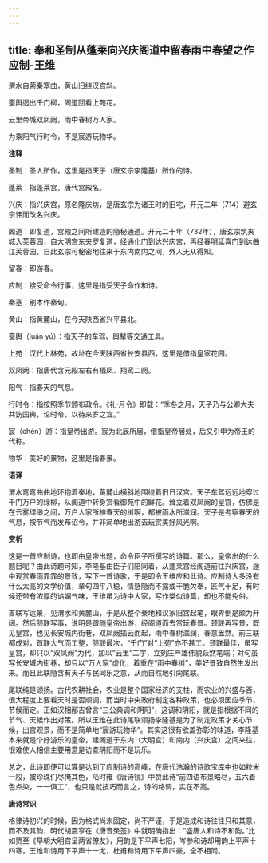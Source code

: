 ```yaml
---
---
---
```

title: 奉和圣制从蓬莱向兴庆阁道中留春雨中春望之作应制-王维
---

渭水自萦秦塞曲，黄山旧绕汉宫斜。

銮舆迥出千门柳，阁道回看上苑花。

云里帝城双凤阙，雨中春树万人家。

为乘阳气行时令，不是宸游玩物华。

**注释**

圣制：圣人所作，这里是指天子（唐玄宗李隆基）所作的诗。

蓬莱：指蓬莱宫，唐代宫殿名。

兴庆：指兴庆宫，原名隆庆坊，是唐玄宗为诸王时的旧宅，开元二年（714）避玄宗讳而改名兴庆。

阁道：即复道，宫殿之间所建造的隐秘通道。开元二十年（732年），唐玄宗筑夹城入芙蓉园，自大明宫东夹罗复道，经通化门到达兴庆宫，再经春明延喜门到达曲江芙蓉园，自此玄宗可秘密地往来于东内南内之间，外人无从得知。

留春：即游春。

应制：接受命令行事，这里是指受天子命作和诗。

秦塞：别本作秦甸。

黄山：指黄麓山，在今天陕西省兴平县北。

銮舆（luán yú）：指天子的车驾、舆辇等交通工具。

上苑：汉代上林苑，故址在今天陕西省长安县西，这里是借指皇家花园。

双凤阙：指唐代含元殿左右有栖凤、翔鸾二阕。

阳气：指春天的气息。

行时令：指按照季节颁布政令。《礼·月令》即载：“季冬之月，天子乃与公卿大夫共饬国典，论时令，以待来岁之宜。”

宸（chén）游：指皇帝出游。宸为北辰所居，借指皇帝居处，后又引申为帝王的代称。

物华：美好的景物，这里是指春景。

**语译**

渭水弯弯曲曲地环抱着秦地，黄麓山横斜地围绕着旧日汉宫。天子车驾远远地穿过千门万户的绿柳，从阁道中转身赏看御苑中的鲜花。耸立着双凤阙的皇宫，仿佛是在云雾缥缈之间，万户人家所植春天的树啊，都被雨水所滋润。天子是考察春天的气息，按节气而发布诏令，并非简单地出游去玩赏美好风光啊。

**赏析**

这是一首应制诗，也即由皇帝出题，命令臣子所撰写的诗篇。那么，皇帝出的什么题目呢？由此诗题可知，李隆基由臣子们陪同着，从蓬莱宫经阁道前往兴庆宫，途中观赏春雨霏霏的景致，写下一首诗歌，于是即令王维应和此诗。应制诗大多没有什么太高的文学价值，章句四平八稳，情感隐而不露或干脆欠奉，匠气十足，有时候还带有浓厚的谄媚气味，王维虽为诗中大家，写作类似诗篇，却也不能免俗。

首联写远景，见渭水和黄麓山，于是从整个秦地和汉家旧宫起笔，眼界倒是颇为开阔。然后颔联写事，说明是跟随皇帝出游，经阁道而去赏玩春景。颈联再写景，既见皇宫，也见长安城内街巷，双凤阙插云而起，雨中春树滋润，春意盎然。前三联都成对，首联大气而工整，颔联最次，“千门”对“上苑”亦不甚工。颈联最佳，虽写皇宫，却只以“双凤阙”为代，加以“云里”二字，立刻庄严雄伟貌跃然笔端；对句虽写长安城内街巷，却只以“万人家”虚化，着重在“雨中春树”，美好景致自然生发出来。而且此联隐含有天子与民同乐之意，从而自然地引向尾联。

尾联纯是颂扬。古代农耕社会，农业是整个国家经济的支柱，而农业的兴盛与否，很大程度上要看天时是否顺调，而当时中央政府制定各种政策，也必须因应季节、节候而定。正如汉相邴吉曾言“三公典调和阴阳”，这调和阴阳，就是指根据不同的节气、天候作出对策。所以王维在此诗尾联颂扬李隆基是为了制定政策才关心节候，出宫观景，而不是简单地“宸游玩物华”。其实这很有欲盖弥彰的味道，李隆基本来就是个好游乐的皇帝，建阁道于东内（大明宫）和南内（兴庆宫）之间来往，很难使人相信主要用意是访查阴阳而不是玩乐。

总之，此诗即便可以算是达到了应制诗的高峰，在唐代浩瀚的诗歌宝库中也如粒米一般，被珍珠们尽掩其色，陆时雍《唐诗镜》中赞此诗“前四语布景略尽，五六着色点染，一一俱工”，也只是就技巧而言之，诗的格调，实在不高。

**唐诗常识**

格律诗初兴的时候，因为格式尚未固定，尚不严谨，于是造成和诗往往只和其意，而不及其韵，明代胡震亨在《唐音癸签》中就明确指出：“盛唐人和诗不和韵。”比如贾至《早朝大明宫呈两省僚友》，用韵是下平声七阳，岑参和诗却用韵上平声十四寒，王维和诗用下平声十一尤，杜甫和诗用下平声四豪，全不相同。